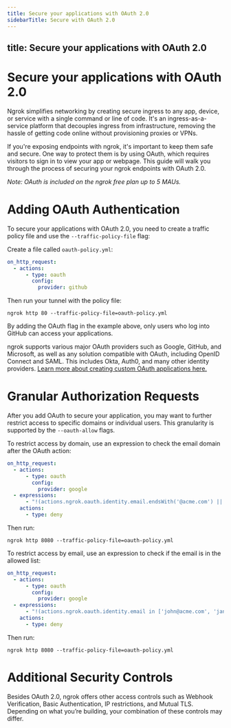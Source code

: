 ```yaml
---
title: Secure your applications with OAuth 2.0
sidebarTitle: Secure with OAuth 2.0
---
```


title: Secure your applications with OAuth 2.0
---

# Secure your applications with OAuth 2.0

Ngrok simplifies networking by creating secure ingress to any app, device, or service with a single command or line of code. It's an ingress-as-a-service platform that decouples ingress from infrastructure, removing the hassle of getting code online without provisioning proxies or VPNs.

If you're exposing endpoints with ngrok, it's important to keep them safe and secure. One way to protect them is by using OAuth, which requires visitors to sign in to view your app or webpage. This guide will walk you through the process of securing your ngrok endpoints with OAuth 2.0.

_Note: OAuth is included on the ngrok free plan up to 5 MAUs._

# Adding OAuth Authentication

To secure your applications with OAuth 2.0, you need to create a traffic policy file and use the `--traffic-policy-file` flag:

Create a file called `oauth-policy.yml`:

```yaml
on_http_request:
  - actions:
      - type: oauth
        config:
          provider: github
```

Then run your tunnel with the policy file:

```
ngrok http 80 --traffic-policy-file=oauth-policy.yml
```

By adding the OAuth flag in the example above, only users who log into GitHub can access your applications.

ngrok supports various major OAuth providers such as Google, GitHub, and Microsoft, as well as any solution compatible with OAuth, including OpenID Connect and SAML. This includes Okta, Auth0, and many other identity providers. [Learn more about creating custom OAuth applications here.](/integrations/google/oauth/)

# Granular Authorization Requests

After you add OAuth to secure your application, you may want to further restrict access to specific domains or individual users. This granularity is supported by the `--oauth-allow` flags.

To restrict access by domain, use an expression to check the email domain after the OAuth action:

```yaml
on_http_request:
  - actions:
      - type: oauth
        config:
          provider: google
  - expressions:
      - "!(actions.ngrok.oauth.identity.email.endsWith('@acme.com') || actions.ngrok.oauth.identity.email.endsWith('@doe.com'))"
    actions:
      - type: deny
```

Then run:

```
ngrok http 8080 --traffic-policy-file=oauth-policy.yml
```

To restrict access by email, use an expression to check if the email is in the allowed list:

```yaml
on_http_request:
  - actions:
      - type: oauth
        config:
          provider: google
  - expressions:
      - "!(actions.ngrok.oauth.identity.email in ['john@acme.com', 'jane@doe.com'])"
    actions:
      - type: deny
```

Then run:

```
ngrok http 8080 --traffic-policy-file=oauth-policy.yml
```

# Additional Security Controls

Besides OAuth 2.0, ngrok offers other access controls such as Webhook Verification, Basic Authentication, IP restrictions, and Mutual TLS. Depending on what you’re building, your combination of these controls may differ.
